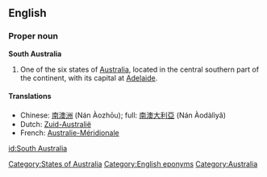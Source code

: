 {{wikipedia}}
==English==

===Proper noun===
'''South Australia'''

# One of the six states of [[Australia]], located in the central southern part of the continent, with its capital at [[Adelaide]].

====Translations====

*Chinese: [[南澳洲]] (Nán Àozhōu); full: [[南澳大利亞]] (Nán Àodàlìyǎ)
*Dutch: [[Zuid-Australië]]
*French: [[Australie-Méridionale]] {{f}}

[[Category:States of Australia]]
[[Category:English eponyms]]
[[Category:Australia]]

[[id:South Australia]]
